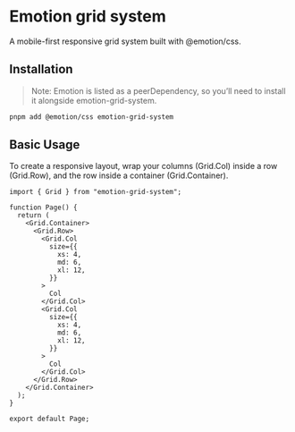 
<Meta title="Docs/Getting Started/Install" />

# Emotion grid system

A mobile-first responsive grid system built with @emotion/css.

## Installation

> Note: Emotion is listed as a peerDependency, so you’ll need to install it alongside emotion-grid-system.

```bash
pnpm add @emotion/css emotion-grid-system
```

## Basic Usage

To create a responsive layout, wrap your columns (Grid.Col) inside a row (Grid.Row), and the row inside a container (Grid.Container).

```tsx
import { Grid } from "emotion-grid-system";

function Page() {
  return (
    <Grid.Container>
      <Grid.Row>
        <Grid.Col
          size={{
            xs: 4,
            md: 6,
            xl: 12,
          }}
        >
          Col
        </Grid.Col>
        <Grid.Col
          size={{
            xs: 4,
            md: 6,
            xl: 12,
          }}
        >
          Col
        </Grid.Col>
      </Grid.Row>
    </Grid.Container>
  );
}

export default Page;
```
